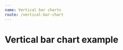 ```yaml
---
name: Vertical bar charts
route: /vertical-bar-chart
---
```



# Vertical bar chart example
<Playground>
    <VerticalBarChart
        showBarLabel
        yComplement='%'
        xType='category'
        yType='value'
        color='green'
        title='Bar Chart example'
        toolboxTooltip={{ saveAsImage: 'save' }}
        rotateLabel={ 315 }
        tooltip={ { label: 'Equipamento', result: 'Disponibilidade' } }
        data={ [
          {
            label: 'NG209131231',
            result: '100',
            itemId: 1
          },
          {
            label: 'NG21021313',
            result: '10',
            itemId: 1
          },
          {
            label: 'NG211131231',
            result: '100',
            itemId: 1
          }, 
          {
            label: 'NG21221312313',
            result: '100',
            itemId: 1
          },
          {
            label: 'NG213133123',
            result: '100',
            itemId: 1
          },
                 {
            label: 'NG2142232313',
            result: '100',
            itemId: 1
          },
          {
            label: 'NG2151111',
            result: '10',
            itemId: 1
          },
          {
            label: 'NG216444533',
            result: '100',
            itemId: 1
          }, 
          {
            label: 'NG2172222',
            result: '100',
            itemId: 1
          },
          {
            label: 'NG21822222',
            result: '100',
            itemId: 1
          },
           {
            label: 'NG2192222222222',
            result: '10',
            itemId: 1
          },
          {
            label: 'NG22022222222222',
            result: '100',
            itemId: 1
          }, 
          {
            label: 'NG22122222222',
            result: '100',
            itemId: 1
          },
          {
            label: 'NG2222222222222',
            result: '100',
            itemId: 1
          }
        ] }       
  />
</Playground>
